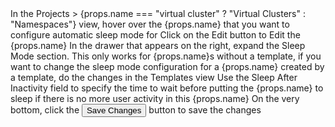 

<Flow id="sleep-automatic-ui">
  <Step>
    In the <NavStep>Projects > {props.name === "virtual cluster" ? "Virtual Clusters" : "Namespaces"}</NavStep> view, hover over the {props.name} that you want to configure automatic sleep mode for
  </Step>
  <Step>
    Click on the <Label>Edit</Label> button to <Label>Edit</Label> the {props.name}
  </Step>
  <Step>
    In the drawer that appears on the right, expand the <Expander>Sleep Mode</Expander> section. This only works for {props.name}s without a template, if you want to change the sleep mode configuration for a {props.name} created by a template,  do the changes in the Templates view
  </Step>
  <Step>
    Use the <Label>Sleep After Inactivity</Label> field to specify the time to wait before putting the {props.name} to sleep if there is no more user activity in this {props.name}
  </Step>
  <Step>
    On the very bottom, click the <Button>Save Changes</Button> button to save the changes
  </Step>
</Flow>